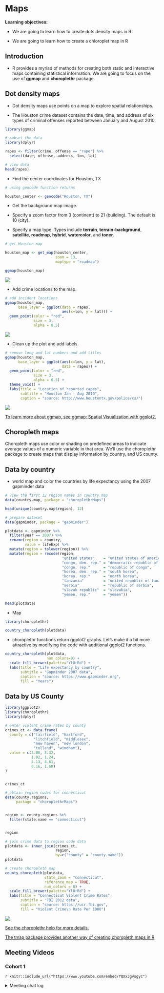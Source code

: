 # Maps

**Learning objectives:**

- We are going to learn how to create dots density maps in R

- We are going to learn how to create a chloroplet map in R

## Introduction

- R provides a myriad of methods for creating both static and interactive maps containing statistical information.  We are going to focus on the use of **ggmap** and **choroplethr** package.


## Dot density maps

- Dot density maps use points on a map to explore spatial relationships.

- The Houston crime dataset contains the date, time, and address of six types of criminal offenses reported between January and August 2010.


```r
library(ggmap)

# subset the data
library(dplyr)

rapes <- filter(crime, offense == "rape") %>%
  select(date, offense, address, lon, lat)

# view data
head(rapes)
```

- Find the center coordinates for Houston, TX

```r
# using geocode function returns 

houston_center <- geocode("Houston, TX")
```

- Get the background map image.

* Specify a zoom factor from 3 (continent) to 21 (building). The default is 10 (city).

* Specify a map type. Types include **terrain**, **terrain-background**, **satellite**, **roadmap**, **hybrid**, **watercolor**, and **toner**.


```r
# get Houston map

houston_map <- get_map(houston_center, 
                       zoom = 13, 
                       maptype = "roadmap")

ggmap(houston_map)
```

![](images/Houston_map.png)

- Add crime locations to the map.

```r
# add incident locations
ggmap(houston_map, 
      base_layer = ggplot(data = rapes,
                          aes(x=lon, y = lat))) +
  geom_point(color = "red",
             size = 3,
             alpha = 0.5)
```

![](images/Crime_Location.png)

- Clean up the plot and add labels.

```r
# remove long and lat numbers and add titles
ggmap(houston_map, 
      base_layer = ggplot(aes(x=lon, y = lat), 
                          data = rapes)) +
  geom_point(color = "red",
             size = 3,
             alpha = 0.5) +
  theme_void() +
  labs(title = "Location of reported rapes",
       subtitle = "Houston Jan - Aug 2010",
       caption = "source: http://www.houstontx.gov/police/cs/")
```

![](images/Crime_Loc_Lab.png)

[To learn more about ggmap, see ggmap: Spatial Visualization with ggplot2.](https://journal.r-project.org/archive/2013-1/kahle-wickham.pdf)


## Choropleth maps

Choropleth maps use color or shading on predefined areas to indicate average values of a numeric variable in that area.  We’ll use the choroplethr package to create maps that display information by country, and US county.

##  Data by country

- world map and color the countries by life expectancy using the 2007 gapminder data



```r
# view the first 12 region names in country.map
data(country.map, package = "choroplethrMaps")

head(unique(country.map$region), 12)
```

```r
# prepare dataset
data(gapminder, package = "gapminder")

plotdata <- gapminder %>%
  filter(year == 2007) %>%
  rename(region = country,
         value = lifeExp) %>%
  mutate(region = tolower(region)) %>%
  mutate(region = recode(region,
                          "united states"    = "united states of america",
                          "congo, dem. rep." = "democratic republic of the congo",
                          "congo, rep."      = "republic of congo",
                          "korea, dem. rep." = "south korea",
                          "korea. rep."      = "north korea",
                          "tanzania"         = "united republic of tanzania",
                          "serbia"           = "republic of serbia",
                          "slovak republic"  = "slovakia",
                          "yemen, rep."      = "yemen"))

head(plotdata)
```

- Map

```r
library(choroplethr)

country_choropleth(plotdata)
```

- choroplethr functions return ggplot2 graphs. Let’s make it a bit more attractive by modifying the code with additional ggplot2 functions.


```r
country_choropleth(plotdata,
                   num_colors=9) +
  scale_fill_brewer(palette="YlOrRd") +
  labs(title = "Life expectancy by country",
       subtitle = "Gapminder 2007 data",
       caption = "source: https://www.gapminder.org",
       fill = "Years")
```

## Data by US County

```r
library(ggplot2)
library(choroplethr)
library(dplyr)
```


```r
# enter violent crime rates by county
crimes_ct <- data.frame(
  county = c("fairfield", "hartford", 
             "litchfield", "middlesex", 
             "new haven", "new london", 
             "tolland", "windham"),
  value = c(3.00, 3.32, 
            1.02, 1.24, 
            4.13, 4.61, 
            0.16, 1.60)
)


crimes_ct
```


```r
# obtain region codes for connecticut
data(county.regions, 
     package = "choroplethrMaps")


region <- county.regions %>%
  filter(state.name == "connecticut")


region
```

```r
# join crime data to region code data
plotdata <- inner_join(crimes_ct, 
                       region, 
                       by=c("county" = "county.name"))
plotdata
```


```r
# create choropleth map
county_choropleth(plotdata, 
                  state_zoom = "connecticut",
                  reference_map = TRUE,
                  num_colors = 8) +
  scale_fill_brewer(palette="YlOrRd") +
  labs(title = "Connecticut Violent Crime Rates",
       subtitle = "FBI 2012 data",
       caption = "source: https://ucr.fbi.gov",
       fill = "Violent Crime\n Rate Per 1000")
```

![](images/Connecticut.png)

[See the choroplethr help for more details.](https://cran.r-project.org/web/packages/choroplethr/choroplethr.pdf)

[The tmap package provides another way of creating choropleth maps in R](https://cran.r-project.org/web/packages/tmap/vignettes/tmap-getstarted.html)

## Meeting Videos {-}

### Cohort 1 {-}

`r knitr::include_url("https://www.youtube.com/embed/YQXxJgvsgyc")`

<details>
<summary> Meeting chat log </summary>

```
00:01:06	Oluwafemi Oyedele:	Hi Ryan!!!
00:02:35	Ryan Spjut:	Hi femi!
00:20:57	Oluwafemi Oyedele:	https://journal.r-project.org/archive/2013-1/kahle-wickham.pdf
00:34:01	Oluwafemi Oyedele:	https://cran.r-project.org/web/packages/choroplethr/choroplethr.pdf
00:34:12	Oluwafemi Oyedele:	https://cran.r-project.org/web/packages/tmap/vignettes/tmap-getstarted.html
00:35:37	Lydia Gibson:	https://github.com/hrbrmstr/statebins
00:41:41	Kotomi Oda:	Yes!
```
</details>
